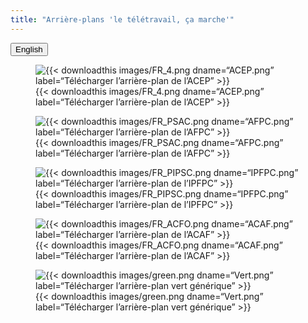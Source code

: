 ```yaml
---
title: "Arrière-plans 'le télétravail, ça marche'"
---
```


<link rel="stylesheet" href=https://cdnjs.cloudflare.com/ajax/libs/font-awesome/4.7.0/css/font-awesome.min.css><button onclick="window.location = location.href.replace('fr','en');" class="btn"><i class="fa fa-language"></i> English</button>

::: {.layout-example .column-body}

![{{< downloadthis images/FR_4.png dname="ACEP.png" label="Télécharger l'arrière-plan de l'ACEP" >}}
](/images/FR_4.png){.lightbox}

![{{< downloadthis images/FR_PSAC.png dname="AFPC.png" label="Télécharger l'arrière-plan de l'AFPC" >}}
](/images/FR_PSAC.png){.lightbox}

![{{< downloadthis images/FR_PIPSC.png dname="IPFPC.png" label="Télécharger l'arrière-plan de l'IPFPC" >}}
](/images/FR_PIPSC.png){.lightbox}

![{{< downloadthis images/FR_ACFO.png dname="ACAF.png" label="Télécharger l'arrière-plan de l'ACAF" >}}
](/images/FR_ACFO.png){.lightbox}

![{{< downloadthis images/green.png dname="Vert.png" label="Télécharger l'arrière-plan vert générique" >}}
](/images/green.png){.lightbox}

:::
